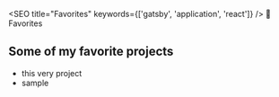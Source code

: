 
<SEO title="Favorites" keywords={['gatsby', 'application', 'react']} />
<CoverImage src={fire} page>💖 Favorites</CoverImage>

## Some of my favorite projects

- <Link to="projects/sidequests">this very project</Link>
- <Link to='projects/sample'>sample</Link>
